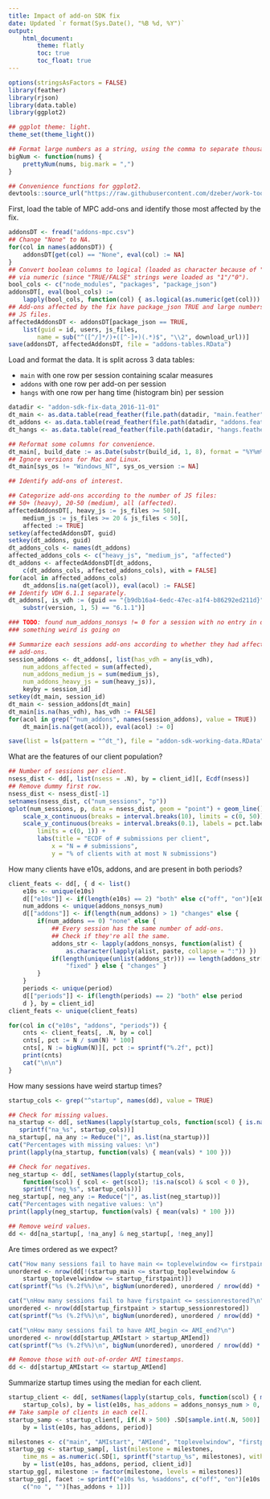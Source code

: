 ```yaml
---
title: Impact of add-on SDK fix
date: Updated `r format(Sys.Date(), "%B %d, %Y")`
output:
    html_document:
        theme: flatly
        toc: true
        toc_float: true
---
```


```r
options(stringsAsFactors = FALSE)
library(feather)
library(rjson)
library(data.table)
library(ggplot2)

## ggplot theme: light.
theme_set(theme_light())

## Format large numbers as a string, using the comma to separate thousands.
bigNum <- function(nums) {
    prettyNum(nums, big.mark = ",")
}

## Convenience functions for ggplot2.
devtools::source_url("https://raw.githubusercontent.com/dzeber/work-tools/master/R/utils/ggplot.R")
```

First, load the table of MPC add-ons and identify those most affected by the fix.

```r
addonsDT <- fread("addons-mpc.csv")
## Change "None" to NA.
for(col in names(addonsDT)) {
    addonsDT[get(col) == "None", eval(col) := NA]
}
## Convert boolean columns to logical (loaded as character because of "None"s)
## via numeric (since "TRUE/FALSE" strings were loaded as "1"/"0").
bool_cols <- c("node_modules", "packages", "package_json")
addonsDT[, eval(bool_cols) :=
    lapply(bool_cols, function(col) { as.logical(as.numeric(get(col))) })]
## Add-ons affected by the fix have package_json TRUE and large numbers of
## JS files.
affectedAddonsDT <- addonsDT[package_json == TRUE,
    list(guid = id, users, js_files,
        name = sub("^([^/]*/)+([^-]+)(.*)$", "\\2", download_url))]
save(addonsDT, affectedAddonsDT, file = "addons-tables.RData")
```

Load and format the data. It is split across 3 data tables:

- `main` with one row per session containing scalar measures
- `addons` with one row per add-on per session
- `hangs` with one row per hang time (histogram bin) per session

```r
datadir <- "addon-sdk-fix-data_2016-11-01"
dt_main <- as.data.table(read_feather(file.path(datadir, "main.feather")))
dt_addons <- as.data.table(read_feather(file.path(datadir, "addons.feather")))
dt_hangs <- as.data.table(read_feather(file.path(datadir, "hangs.feather")))

## Reformat some columns for convenience.
dt_main[, build_date := as.Date(substr(build_id, 1, 8), format = "%Y%m%d")]
## Ignore versions for Mac and Linux.
dt_main[sys_os != "Windows_NT", sys_os_version := NA]

## Identify add-ons of interest.

## Categorize add-ons according to the number of JS files:
## 50+ (heavy), 20-50 (medium), all (affected).
affectedAddonsDT[, heavy_js := js_files >= 50][,
    medium_js := js_files >= 20 & js_files < 50][,
    affected := TRUE]
setkey(affectedAddonsDT, guid)
setkey(dt_addons, guid)
dt_addons_cols <- names(dt_addons)
affected_addons_cols <- c("heavy_js", "medium_js", "affected")
dt_addons <- affectedAddonsDT[dt_addons,
    c(dt_addons_cols, affected_addons_cols), with = FALSE]
for(acol in affected_addons_cols)
    dt_addons[is.na(get(acol)), eval(acol) := FALSE]
## Identify VDH 6.1.1 separately.
dt_addons[, is_vdh := (guid == "{b9db16a4-6edc-47ec-a1f4-b86292ed211d}" &
    substr(version, 1, 5) == "6.1.1")]

### TODO: found num_addons_nonsys != 0 for a session with no entry in dt_addons.
### something weird is going on

## Summarize each sessions add-ons according to whether they had affected
## add-ons.
session_addons <- dt_addons[, list(has_vdh = any(is_vdh),
    num_addons_affected = sum(affected),
    num_addons_medium_js = sum(medium_js),
    num_addons_heavy_js = sum(heavy_js)),
    keyby = session_id]
setkey(dt_main, session_id)
dt_main <- session_addons[dt_main]
dt_main[is.na(has_vdh), has_vdh := FALSE]
for(acol in grep("^num_addons", names(session_addons), value = TRUE))
    dt_main[is.na(get(acol)), eval(acol) := 0]

save(list = ls(pattern = "^dt_"), file = "addon-sdk-working-data.RData")
```

What are the features of our client population?

```r
## Number of sessions per client.
nsess_dist <- dd[, list(nsess = .N), by = client_id][, Ecdf(nsess)]
## Remove dummy first row.
nsess_dist <- nsess_dist[-1]
setnames(nsess_dist, c("num_sessions", "p"))
qplot(num_sessions, p, data = nsess_dist, geom = "point") + geom_line() +
    scale_x_continuous(breaks = interval.breaks(10), limits = c(0, 50)) +
    scale_y_continuous(breaks = interval.breaks(0.1), labels = pct.labels,
        limits = c(0, 1)) +
        labs(title = "ECDF of # submissions per client",
            x = "N = # submissions",
            y = "% of clients with at most N submissions")
```

How many clients have e10s, addons, and are present in both periods?

```r
client_feats <- dd[, { d <- list()
    e10s <- unique(e10s)
    d[["e10s"]] <- if(length(e10s) == 2) "both" else c("off", "on")[e10s + 1]
    num_addons <- unique(addons_nonsys_num)
    d[["addons"]] <- if(length(num_addons) > 1) "changes" else {
        if(num_addons == 0) "none" else {
            ## Every session has the same number of add-ons.
            ## Check if they're all the same.
            addons_str <- lapply(addons_nonsys, function(alist) {
                as.character(lapply(alist, paste, collapse = ":")) })
            if(length(unique(unlist(addons_str))) == length(addons_str[[1]])) {
                "fixed" } else { "changes" }
        }
    }
    periods <- unique(period)
    d[["periods"]] <- if(length(periods) == 2) "both" else period
    d }, by = client_id]
client_feats <- unique(client_feats)

for(col in c("e10s", "addons", "periods")) {
    cnts <- client_feats[, .N, by = col]
    cnts[, pct := N / sum(N) * 100]
    cnts[, N := bigNum(N)][, pct := sprintf("%.2f", pct)]
    print(cnts)
    cat("\n\n")
}
```

How many sessions have weird startup times?

```r
startup_cols <- grep("^startup", names(dd), value = TRUE)

## Check for missing values.
na_startup <- dd[, setNames(lapply(startup_cols, function(scol) { is.na(get(scol)) }),
   sprintf("na_%s", startup_cols))]
na_startup[, na_any := Reduce("|", as.list(na_startup))]
cat("Percentages with missing values: \n")
print(lapply(na_startup, function(vals) { mean(vals) * 100 }))

## Check for negatives.
neg_startup <- dd[, setNames(lapply(startup_cols,
    function(scol) { scol <- get(scol); !is.na(scol) & scol < 0 }),
    sprintf("neg_%s", startup_cols))]
neg_startup[, neg_any := Reduce("|", as.list(neg_startup))]
cat("Percentages with negative values: \n")
print(lapply(neg_startup, function(vals) { mean(vals) * 100 }))

## Remove weird values.
dd <- dd[na_startup[, !na_any] & neg_startup[, !neg_any]]
```

Are times ordered as we expect?

```r
cat("How many sessions fail to have main <= toplevelwindow <= firstpaint?\n")
unordered <- nrow(dd[!(startup_main <= startup_toplevelwindow &
    startup_toplevelwindow <= startup_firstpaint)])
cat(sprintf("%s (%.2f%%)\n", bigNum(unordered), unordered / nrow(dd) * 100))

cat("\nHow many sessions fail to have firstpaint <= sessionrestored?\n")
unordered <- nrow(dd[startup_firstpaint > startup_sessionrestored])
cat(sprintf("%s (%.2f%%)\n", bigNum(unordered), unordered / nrow(dd) * 100))

cat("\nHow many sessions fail to have AMI_begin <= AMI_end?\n")
unordered <- nrow(dd[startup_AMIstart > startup_AMIend])
cat(sprintf("%s (%.2f%%)\n", bigNum(unordered), unordered / nrow(dd) * 100))

## Remove those with out-of-order AMI timestamps.
dd <- dd[startup_AMIstart <= startup_AMIend]
```

Summarize startup times using the median for each client.
```r
startup_client <- dd[, setNames(lapply(startup_cols, function(scol) { median(get(scol)) }),
    startup_cols), by = list(e10s, has_addons = addons_nonsys_num > 0, period, client_id)]
## Take sample of clients in each cell.
startup_samp <- startup_client[, if(.N > 500) .SD[sample.int(.N, 500)] else .SD,
    by = list(e10s, has_addons, period)]

milestones <- c("main", "AMIstart", "AMIend", "toplevelwindow", "firstpaint", "sessionrestored")
startup_gg <- startup_samp[, list(milestone = milestones,
    time_ms = as.numeric(.SD[1, sprintf("startup_%s", milestones), with = FALSE])),
    by = list(e10s, has_addons, period, client_id)]
startup_gg[, milestone := factor(milestone, levels = milestones)]
startup_gg[, facet := sprintf("e10s %s, %saddons", c("off", "on")[e10s + 1],
    c("no ", "")[has_addons + 1])]
    
```

